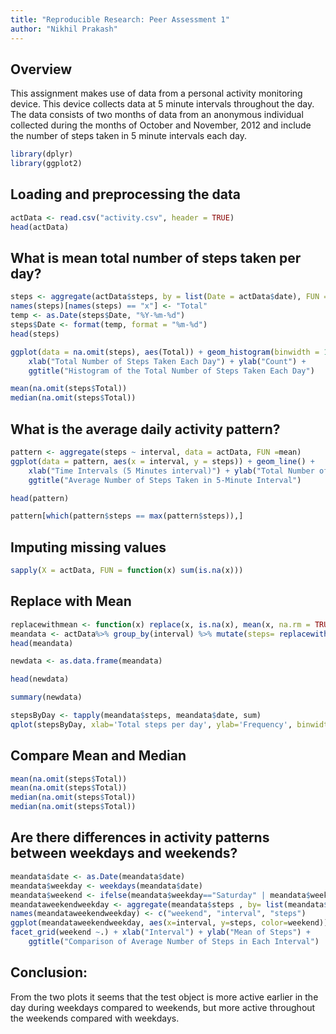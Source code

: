 ---
title: "Reproducible Research: Peer Assessment 1"
author: "Nikhil Prakash"
---
## Overview
This assignment makes use of data from a personal activity monitoring device.
This device collects data at 5 minute intervals throughout the day. The data 
consists of two months of data from an anonymous individual collected during 
the months of October and November, 2012 and include the number of steps taken 
in 5 minute intervals each day.

```{r results='hide'}
library(dplyr)
library(ggplot2)
```
## Loading and preprocessing the data
```{r}
actData <- read.csv("activity.csv", header = TRUE)
head(actData)
```

## What is mean total number of steps taken per day?
```{r}
steps <- aggregate(actData$steps, by = list(Date = actData$date), FUN = sum)
names(steps)[names(steps) == "x"] <- "Total"
temp <- as.Date(steps$Date, "%Y-%m-%d")
steps$Date <- format(temp, format = "%m-%d")
head(steps)
```
```{r}
ggplot(data = na.omit(steps), aes(Total)) + geom_histogram(binwidth = 1500, colour = "white") +
    xlab("Total Number of Steps Taken Each Day") + ylab("Count") +
    ggtitle("Histogram of the Total Number of Steps Taken Each Day")
```
```{r}
mean(na.omit(steps$Total))
median(na.omit(steps$Total))
```

## What is the average daily activity pattern?
```{r}
pattern <- aggregate(steps ~ interval, data = actData, FUN =mean)
ggplot(data = pattern, aes(x = interval, y = steps)) + geom_line() +
    xlab("Time Intervals (5 Minutes interval)") + ylab("Total Number of Steps") +
    ggtitle("Average Number of Steps Taken in 5-Minute Interval")
```

```{r}
head(pattern)
```
```{r}
pattern[which(pattern$steps == max(pattern$steps)),]
```

## Imputing missing values
```{r}
sapply(X = actData, FUN = function(x) sum(is.na(x)))
```
## Replace with Mean
```{r}
replacewithmean <- function(x) replace(x, is.na(x), mean(x, na.rm = TRUE))
meandata <- actData%>% group_by(interval) %>% mutate(steps= replacewithmean(steps))
head(meandata)
```
```{r}
newdata <- as.data.frame(meandata)
```
```{r}
head(newdata)
```
```{r}
summary(newdata)
```
```{r}
stepsByDay <- tapply(meandata$steps, meandata$date, sum)
qplot(stepsByDay, xlab='Total steps per day', ylab='Frequency', binwidth=500)
```
## Compare Mean and Median 
```{r}
mean(na.omit(steps$Total))
mean(na.omit(steps$Total))
median(na.omit(steps$Total))
median(na.omit(steps$Total))
```

## Are there differences in activity patterns between weekdays and weekends?

```{r}
meandata$date <- as.Date(meandata$date)
meandata$weekday <- weekdays(meandata$date)
meandata$weekend <- ifelse(meandata$weekday=="Saturday" | meandata$weekday=="Sunday", "Weekend", "Weekday" )
meandataweekendweekday <- aggregate(meandata$steps , by= list(meandata$weekend, meandata$interval), na.omit(mean))
names(meandataweekendweekday) <- c("weekend", "interval", "steps")
ggplot(meandataweekendweekday, aes(x=interval, y=steps, color=weekend)) + geom_line()+
facet_grid(weekend ~.) + xlab("Interval") + ylab("Mean of Steps") +
    ggtitle("Comparison of Average Number of Steps in Each Interval")
```

## Conclusion:
 From the two plots it seems that the test object is more active earlier in the day
 during weekdays compared to weekends, but more active throughout the weekends compared
 with weekdays.
